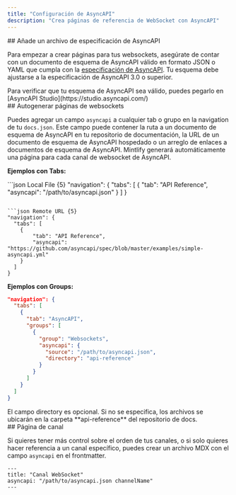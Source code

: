 ```yaml
---
title: "Configuración de AsyncAPI"
description: "Crea páginas de referencia de WebSocket con AsyncAPI"
---
```




<div id="add-an-asyncapi-specification-file">
  ## Añade un archivo de especificación de AsyncAPI
</div>

Para empezar a crear páginas para tus websockets, asegúrate de contar con un documento de esquema de AsyncAPI válido en formato JSON o YAML que cumpla con la [especificación de AsyncAPI](https://www.asyncapi.com/docs/reference/specification/v3.0.0). Tu esquema debe ajustarse a la especificación de AsyncAPI 3.0 o superior.

<Tip>
  Para verificar que tu esquema de AsyncAPI sea válido, puedes pegarlo en
  [AsyncAPI Studio](https://studio.asyncapi.com/)
</Tip>



<div id="auto-populate-websockets-pages">
  ## Autogenerar páginas de websockets
</div>

Puedes agregar un campo `asyncapi` a cualquier tab o grupo en la navigation de tu `docs.json`. Este campo puede contener la ruta a un documento de esquema de AsyncAPI en tu repositorio de documentación, la URL de un documento de esquema de AsyncAPI hospedado o un arreglo de enlaces a documentos de esquema de AsyncAPI. Mintlify generará automáticamente una página para cada canal de websocket de AsyncAPI.

**Ejemplos con Tabs:**

<CodeGroup>
  ```json Local File {5}
  "navigation": {
    "tabs": [
      {
          "tab": "API Reference",
          "asyncapi": "/path/to/asyncapi.json"
      }
    ]
  }

  ```

  ```json Remote URL {5}
  "navigation": {
    "tabs": [
      {
          "tab": "API Reference",
          "asyncapi": "https://github.com/asyncapi/spec/blob/master/examples/simple-asyncapi.yml"
      }
    ]
  }
  ```
</CodeGroup>

**Ejemplos con Groups:**

```json {8-11}
"navigation": {
  "tabs": [
    {
      "tab": "AsyncAPI",
      "groups": [
        {
          "group": "Websockets",
          "asyncapi": {
            "source": "/path/to/asyncapi.json",
            "directory": "api-reference"
          }
        }
      ]
    }
  ]
}
```

<Note>
  El campo directory es opcional. Si no se especifica, los archivos se ubicarán en
  la carpeta **api-reference** del repositorio de docs.
</Note>


<div id="channel-page">
  ## Página de canal
</div>

Si quieres tener más control sobre el orden de tus canales, o si solo quieres hacer referencia a un canal específico, puedes crear un archivo MDX con el campo `asyncapi` en el frontmatter.

```mdx
---
title: "Canal WebSocket"
asyncapi: "/path/to/asyncapi.json channelName"
---
```
